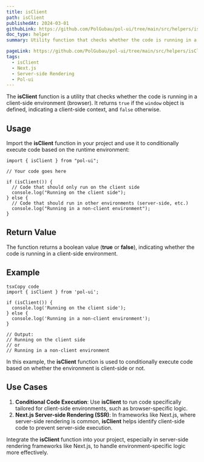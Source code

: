 ```yaml
---
title: isClient
path: isClient
publishedAt: 2024-03-01
githubLink: https://github.com/PolGubau/pol-ui/tree/main/src/helpers/isClient
doc_type: helper
summary: Utility function that checks whether the code is running in a client-side environment (browser). It returns `true` if the `window` object is defined, indicating a client-side context, and `false` otherwise.

pageLink: https://github.com/PolGubau/pol-ui/tree/main/src/helpers/isClient
tags:
  - isClient
  - Next.js
  - Server-side Rendering
  - Pol-ui
---
```


The **isClient** function is a utility that checks whether the code is running in a client-side environment (browser). It returns `true` if the `window` object is defined, indicating a client-side context, and `false` otherwise.

## Usage

Import the **isClient** function in your project and use it to conditionally execute code based on the runtime environment:

```tsx
import { isClient } from "pol-ui";

// Your code goes here

if (isClient()) {
  // Code that should only run on the client side
  console.log("Running on the client side");
} else {
  // Code that should run in other environments (server-side, etc.)
  console.log("Running in a non-client environment");
}
```

## **Return Value**

The function returns a boolean value (**true** or **false**), indicating whether the code is running in a client-side environment.

## **Example**

```tsx
tsxCopy code
import { isClient } from 'pol-ui';

if (isClient()) {
  console.log('Running on the client side');
} else {
  console.log('Running in a non-client environment');
}

// Output:
// Running on the client side
// or
// Running in a non-client environment

```

In this example, the **isClient** function is used to conditionally execute code based on whether the environment is client-side or not.

## **Use Cases**

1. **Conditional Code Execution**: Use **isClient** to run code specifically tailored for client-side environments, such as browser-specific logic.
2. **Next.js Server-side Rendering (SSR)**: In frameworks like Next.js, where server-side rendering is common, **isClient** helps identify client-side code to prevent server-side execution.

Integrate the **isClient** function into your project, especially in server-side rendering frameworks like Next.js, to handle environment-specific logic more effectively.

